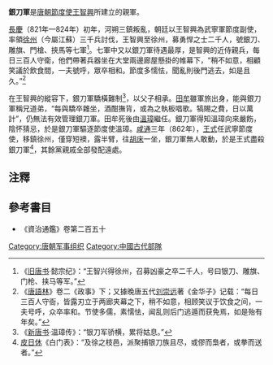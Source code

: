 '''銀刀軍'''是[[唐朝|唐朝]][[節度使|節度使]][[王智興|王智興]]所建立的親軍。

[[長慶|長慶]]（821年—824年）初年，河朔三鎮叛亂，朝廷以王智興為武寧軍節度副使，率領[[徐州|徐州]]（今屬江蘇）三千兵討伐，王智興至徐州，募勇悍之士二千人，號銀刀、雕旗、門槍、挾馬等七軍<ref>《[[旧唐书|旧唐书]]·懿宗纪》：“王智兴得徐州，召募凶豪之卒二千人，号曰银刀、雕旗、门枪、挟马等军。”</ref>。七軍中又以銀刀軍待遇最厚，是智興的近侍親兵，每日三百人守衛，他們帶著兵器坐在大堂兩邊廊屋懸掛的帷幕下，“稍不如意，相顧笑議於飲食間，一夫號呼，眾卒相和。節度多懦怯，聞亂則後門逃去，如是且久。”<ref>《[[唐語林|唐語林]]》卷二《政事》下；又據晚唐五代[[刘崇远|刘崇远]]著《金华子》记载：“每日三百人守衙，皆露刃立于两廊夹幕之下，稍不如意，相顾笑议于饮食之间，一夫号呼，众卒率和。节使多儒，素懦怯，闻乱则后门逃遁而获免焉，如是殆有年矣。”</ref>

在王智興的縱容下，銀刀軍驕橫難制<ref>《[[新唐书|新唐书]]·温璋传》：“银刀军骄横，累将姑息。”</ref>，以父子相承。[[田牟|田牟]]雖軍旅出身，能與銀刀軍稱兄道弟，“每與驕卒雜坐，酒酣撫背，或為之執板唱歌。犒賜之費，日以萬計”，仍無法有效管理銀刀軍。田牟死後由[[溫璋|溫璋]]繼任。銀刀軍得知溫璋向來嚴飭，陰怀猜忌，於是銀刀軍驅逐節度使溫璋。[[咸通|咸通]]三年（862年），[[王式_(唐朝)|王式]]任武寧節度使，移鎮徐州，僅穿短襖，露半臂，往[[胡床|胡床]]一坐，銀刀軍無人敢動，於是王式盡殺銀刀軍<ref>[[皮日休|皮日休]]《白门表》：“及徐之枝邑，派聚捕银刀族且尽，或僇而梟者，或拲而送者。”</ref>，其餘黨親戚全部發配遠處。

==注釋==
{{reflist|2}}
==參考書目==
* 《資治通鑑》卷第二百五十

[[Category:唐朝军事组织|Category:唐朝军事组织]]
[[Category:中國古代部隊|Category:中國古代部隊]]